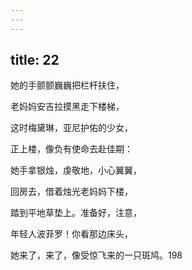 ```yaml
---
---
---
```

title: 22
---




她的手颤颤巍巍把栏杆扶住，

老妈妈安吉拉摸黑走下楼梯，

这时梅黛琳，亚尼护佑的少女，

正上楼，像负有使命去赴佳期：

她手拿银烛，虔敬地，小心翼翼，

回房去，借着烛光老妈妈下楼，

踏到平地草垫上。准备好，注意，

年轻人波菲罗！你看那边床头，

她来了，来了，像受惊飞来的一只斑鸠。198